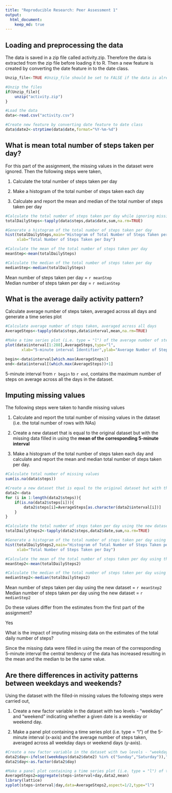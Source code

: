 ```yaml
---
title: "Reproducible Research: Peer Assessment 1"
output: 
  html_document:
    keep_md: true
---
```



## Loading and preprocessing the data

The data is saved in a zip file called activity.zip. Therefore the data is extracted from the zip file before loading it to R. Then a new feature is created by converting the date feature in to the date class.


```r
Unzip_file<-TRUE #Unzip_file should be set to FALSE if the data is already extracted from the zip file

#Unzip the files
if(Unzip_file){
	unzip("activity.zip")
} 

#Load the data
data<-read.csv("activity.csv")

#Create new feature by converting date feature to date class
data$date2<-strptime(data$date,format="%Y-%m-%d")
```


## What is mean total number of steps taken per day?

For this part of the assignment, the missing values in the dataset were ignored. Then the following steps were taken,

1. Calculate the total number of steps taken per day

2. Make a histogram of the total number of steps taken each day

3. Calculate and report the mean and median of the total number of steps taken per day


```r
#Calculate the total number of steps taken per day while ignoring missing values
totalDailySteps<-tapply(data$steps,data$date,sum,na.rm=TRUE)

#Generate a histogram of the total number of steps taken per day
hist(totalDailySteps,main="Histogram of Total Number of Steps Taken per Day",
     xlab="Total Number of Steps Taken per Day")

#Calculate the mean of the total number of steps taken per day
meanStep<-mean(totalDailySteps)

#Calculate the median of the total number of steps taken per day
medianStep<-median(totalDailySteps)
```
Mean number of steps taken per day = `r meanStep`  
Median number of steps taken per day = `r medianStep`

## What is the average daily activity pattern?

Calculate average number of steps taken, averaged across all days and generate a time series plot

```r
#Calculate average number of steps taken, averaged across all days
AverageSteps<-tapply(data$steps,data$interval,mean,na.rm=TRUE)

#Make a time series plot (i.e. type = "l") of the average number of steps taken vs the 5-minute interval 
plot(data$interval[1:288],AverageSteps,type="l",
       xlab="5-minute interval Identifier",ylab="Average Number of Steps")

begin<-data$interval[which.max(AverageSteps)]
end<-data$interval[(which.max(AverageSteps))+1]
```
5-minute interval from `r begin` to `r end`, contains the maximum number of steps on average across all the days in the dataset. 

## Imputing missing values

The following steps were taken to handle missing values

1. Calculate and report the total number of missing values in the dataset (i.e. the total number of rows with NAs)

2. Create a new dataset that is equal to the original dataset but with the missing data filled in using the **mean of the corresponding 5-minute interval**

3. Make a histogram of the total number of steps taken each day and calculate and report the mean and median total number of steps taken per day. 
```r
#Calculate total number of missing values
sum(is.na(data$steps))

#Create a new dataset that is equal to the original dataset but with the missing data filled in using the mean of the corresponding 5-minute interval
data2<-data
for (i in 1:length(data2$steps)){
    if(is.na(data2$steps[i])){
        data2$steps[i]=AverageSteps[as.character(data2$interval[i])]
    }
}

#Calculate the total number of steps taken per day using the new dataset
totalDailySteps2<-tapply(data2$steps,data2$date,sum,na.rm=TRUE)

#Generate a histogram of the total number of steps taken per day using the new dataset
hist(totalDailySteps2,main="Histogram of Total Number of Steps Taken per Day",
     xlab="Total Number of Steps Taken per Day")

#Calculate the mean of the total number of steps taken per day using the new dataset
meanStep2<-mean(totalDailySteps2)

#Calculate the median of the total number of steps taken per day using the new dataset
medianStep2<-median(totalDailySteps2)
```
Mean number of steps taken per day using the new dataset = `r meanStep2`  
Median number of steps taken per day using the new dataset = `r medianStep2`

Do these values differ from the estimates from the first part of the assignment?

Yes

What is the impact of imputing missing data on the estimates of the total daily number of steps?

Since the missing data were filled in using the mean of the corresponding 5-minute interval the central tendency of the data has increased resulting in the mean and the median to be the same value.

## Are there differences in activity patterns between weekdays and weekends?

Using the dataset with the filled-in missing values the following steps were carried out,

1. Create a new factor variable in the dataset with two levels - "weekday" and "weekend" indicating whether a given date is a weekday or weekend day.

2. Make a panel plot containing a time series plot (i.e. type = "l") of the 5-minute interval (x-axis) and the average number of steps taken, averaged across all weekday days or weekend days (y-axis). 

```r
#Create a new factor variable in the dataset with two levels - "weekday" and "weekend" indicating whether a given date is a weekday or weekend day.
data2$day<-ifelse((weekdays(data2$date2) %in% c("Sunday","Saturday")),"weekend","weekday")
data2$day<-as.factor(data2$day)

#Make a panel plot containing a time series plot (i.e. type = "l") of the 5-minute interval (x-axis) and the average number of steps taken, averaged across all weekday days or weekend days (y-axis).
AverageSteps2=aggregate(steps~interval+day,data2,mean)
library(lattice)
xyplot(steps~interval|day,data=AverageSteps2,aspect=1/2,type="l")
```
    